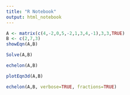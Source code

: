 ```yaml
---
title: "R Notebook"
output: html_notebook
---
```


```r
A <- matrix(c(4,-2,0,5,-2,1,3,4,-1),3,3,TRUE)
B <- c(2,7,3)
showEqn(A,B)
```
```r
Solve(A,B)
```
```r
echelon(A,B)
```
```r
plotEqn3d(A,B)
```
```r
echelon(A,B, verbose=TRUE, fractions=TRUE)
```
